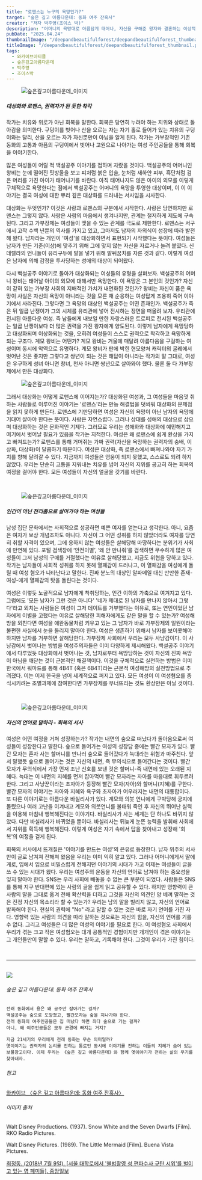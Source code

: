 ```yaml
---
title: "로맨스는 누구의 욕망인가?"
target: "숲은 깊고 아름다운데: 동화 여주 잔혹사"
creator: "저자 박주영(조이스 박)"
description: "어머니의 욕망대로 아름답게 태어나, 자신을 구해준 왕자와 결혼하는 이상적인 가부장제의 구현 그 자체인 백설공주. 가부장제의 지배 하에 여성은 ‘욕망당하는 존재’가 되기를 주체적으로 바라게 되며, 남성에게 욕망당하는 것을 ‘권력’이라 착각하게 만드는 로맨스의 함정에 빠진다."
pubDate: "2025.04.24"
thumbnailImage: "/deepandbeautifulforest/deepandbeautifulforest_thumbnail.png"
titleImage: "/deepandbeautifulforest/deepandbeautifulforest_thumbnail.png"
tags:
  - 와카이브아티클
  - 숲은깊고아름다운데
  - 박주영
  - 조이스박
---
```


<figure class="full-width">
  <img
    src="/deepandbeautifulforest/deepandbeautifulforest_content1.png"
    alt="숲은깊고아름다운데_이미지"
  />
</figure>

##### 대상화와 로맨스, 권력자가 된 듯한 착각

작가는 치유와 위로가 아닌 회복을 말한다. 회복은 당연히 누려야 하는 지위와 상태로 돌아감을 의미한다. 구덩이를 벗어나 산을 오르는 자는 자기 홀로 들어가 있는 치유의 구덩이와는 달리, 산을 오르는 자가 자신뿐만이 아님을 알게 된다. 작가는 가부장적인 기존 동화의 고통과 아픔의 구덩이에서 벗어나 고원으로 나아가는 여성 주인공들을 통해 회복을 이야기한다.

많은 여성들이 어릴 적 백설공주 이야기를 접하며 자랐을 것이다. 백설공주의 어머니인 왕비는 눈에 떨어진 핏방울을 보고 피처럼 붉은 입술, 눈처럼 새하얀 피부, 흑단처럼 검은 머리를 가진 아이가 태어나기를 바란다. 아직 태어나지도 않은 아이의 외모를 이렇게 구체적으로 욕망한다는 점에서 백설공주는 어머니의 욕망을 투영한 대상이며, 이 이 이야기는 결국 여성에 대한 뿌리 깊은 대상화를 드러내는 서사임을 시사한다.

대상화는 무엇인가? 이것은 사랑과 로맨스의 구분에서 시작한다. 사랑은 당연하지만 로맨스는 그렇지 않다. 사랑은 사람의 마음에서 생겨나지만, 관계는 철저하게 제도에 구속된다. 그리고 가부장제는 여성들이 맺을 수 있는 관계를 극도로 제한한다. 로맨스는 서구에서 고작 수백 년뿐의 역사를 가지고 있고, 그마저도 남자의 자의식이 성장에 따라 발전해 왔다. 남자라는 개인이 '여성'을 대상화하면서 표현되기 시작했다는 뜻이다. 여성들은 남자가 만든 기준(이상)에 맞추기 위해 그에 맞지 않는 자신을 자르거나 늘려 붙였다. 신데렐라의 언니들이 유리구두에 발을 넣기 위해 발뒤꿈치를 자른 것과 같다. 이렇게 여성은 남자에 의해 감정을 투사당하는 성애의 대상이 되어왔다.

다시 백설공주 이야기로 돌아가 대상화되는 여성들의 유형을 살펴보자. 백설공주의 어머니 왕비는 태어날 아이의 외모에 대해서만 욕망한다. 이 욕망은 그 본인의 것인가? 자신이 갇혀 있는 가부장 사회의 지배적인 가치가 내면화된 것인가? 왕비는 자신이 품은 욕망이 사실은 자신의 욕망이 아니라는 것을 모른 채 순응하는 여성답게 조용히 죽어 이야기에서 사라진다. 그렇다면 그 욕망의 대상인 백설공주는 어떤 존재인가. 백설공주가 죽은 뒤 일곱 난쟁이가 그의 시체를 유리관에 넣어 전시하는 장면을 떠올려 보자. 유리관에 전시된 아름다운 여성. 즉 남들에게 내보일 만한 자랑스러운 트로피로 전시된 백설공주는 일곱 난쟁이보다 더 많은 권력을 가진 왕자에게 양도된다. 이렇게 남자에게 욕망당하고 대상화되며 이상화되는 것을, 오히려 여성들이 스스로 권력으로 착각하고 욕망하게 되는 구조다. 계모 왕비는 어떤가? 계모 왕비는 거울에 매달려 아름다움을 구걸하는 여성이며 동시에 악역으로 유명하다. 계모 왕비가 판에 박힌 현모양처 캐릭터의 굴레에서 벗어난 것은 좋지만 그렇다고 쌍년이 되는 것은 해답이 아니라는 작가의 말 그대로, 여성은 유구하게 성녀 아니면 창녀, 천사 아니면 쌍년으로 살아와야 했다. 물론 둘 다 가부장제에서 만든 대상화다.

<figure class="full-width">
  <img
    src="/deepandbeautifulforest/deepandbeautifulforest_content2.jpg"
    alt="숲은깊고아름다운데_이미지"
  />
</figure>

그래서 대상화는 어떻게 로맨스에 이어지는가? 대상화된 여성과, 그 여성들을 마음껏 취하는 사람들로 이루어진 이야기는 '로맨스'라는 만능 해결법을 덧씌워 대상화의 문제점을 읽지 못하게 만든다. 로맨스에 기만당하면 여성은 자신의 욕망이 아닌 남자의 욕망에 기대어 살아야 한다는 뜻이다. 사랑은 자연스럽다. 그러나 상대를 성애의 대상으로 삼으며 대상화하는 것은 문화적인 기제다. 그러므로 우리는 성애화와 대상화에 예민해지고 여기에서 벗어날 필요가 있음을 작가는 지적한다. 여성은 왜 로맨스에 쉽게 환상을 가지고 빠져드는가? 로맨스를 통해 거머쥐는 가짜 권력(자신을 욕망하는 권력자의 숭배, 이상화, 대상화)이 달콤하기 때문이다. 여성은 대상화, 즉 로맨스에서 빠져나와야 자기 가치를 향해 달려갈 수 있다. 지금까지 여성들은 영웅이 되지 못했고, 스스로도 되려 하지 않았다. 우리는 단순히 고통을 지워내는 치유를 넘어 자신의 지위를 공고히 하는 회복의 여정을 걸어야 한다. 모든 여성들이 자신의 얼굴을 갖기를 바란다.

<br />

<figure class="full-width">
  <img
    src="/deepandbeautifulforest/deepandbeautifulforest_content3.png"
    alt="숲은깊고아름다운데_이미지"
  />
</figure>

##### 인간이 아닌 전리품으로 살아가야 하는 여성들

남성 집단 문화에서는 사회적으로 성공하면 예쁜 여자를 얻는다고 생각한다. 아니, 요즘은 여자가 보상 개념조차도 아니다. 자신이 그 어떤 성취를 하지 않았더라도 여자를 당연히 취할 자격이 있으며, 그에 응하지 않는 여성들은 살해당해 마땅하다는 분위기가 사회에 만연해 있다. 포털 검색창에 ‘안전이별’, ‘왜 안 만나줘’를 검색하면 무수하게 많은 여성들이 그저 남성의 구애를 거절했다는 이유로 살해당했고, 지금도 위협을 당하고 있다. 작가는 남자들이 사회적 성취를 하지 못해 열패감이 드러나고, 이 열패감을 여성에게 돌릴 때 여성 혐오가 나타난다고 말한다. 진짜 분노의 대상인 알파메일 대신 만만한 존재-여성-에게 열패감의 탓을 돌린다는 것이다.

여성은 이렇듯 노골적으로 남자에게 착취당하는, 인간 이하의 가축으로 여겨지고 있다. 그럼에도 '모든 남자가 그런 것은 아니다' '네가 제대로 된 남자를 만나지 않아서 그렇다'라고 외치는 사람들은 여성이 그저 데이트를 거부했다는 이유로, 또는 연인이었던 남자에게 이별을 고했다는 이유로 살해당한 피해자에게도 같은 말을 할 수 있는가? 여성해방을 외친다면 여성을 애완동물처럼 키우고 있는 그 남자가 바로 가부장제의 일원이라는 불편한 사실에서 눈을 돌리지 말아야 한다. 여성은 생존하기 위해서 남자를 보이콧해야 하지만 남자를 거부하면 살해당한다. 가부장제 사회에서 우리는 모두 사냥감이다. 이 사냥감에서 벗어나는 방법을 여성주의자들은 이미 다양하게 제시해왔다. 백설공주 이야기에서 다루었듯 대상화에서 벗어나는 것, 남자로부터 욕망당하는 것이 자신의 진짜 욕망이 아님을 깨닫는 것이 근본적인 해결책이다. 이것을 구체적으로 실천하는 방법은 이미 한국에서 워마드를 통해 4B4T (혹은 6B4T)라는 근본적 여성해방의 실천방법으로 추려졌다. 이는 이제 한국을 넘어 세계적으로 퍼지고 있다. 모든 여성이 이 여성혐오를 종식시키려는 조별과제에 참여한다면 가부장제를 무너뜨리는 것도 환상만은 아닐 것이다.

<br />

<figure class="full-width">
  <img
    src="/deepandbeautifulforest/deepandbeautifulforest_content4.png"
    alt="숲은깊고아름다운데_이미지"
  />
</figure>

##### 자신의 언어로 말하라 - 회복의 서사

여성은 어떤 여정을 거쳐 성장하는가? 작가는 내면의 숲으로 떠났다가 돌아옴으로써 여성들이 성장한다고 말한다. 숲으로 들어가는 여성의 성장담 중에는 빨간 모자가 있다. 빨간 모자는 혼자 사는 할머니를 만나러 숲으로 들어갔다가 늑대라는 위험과 마주친다. 앞서 말했듯 숲으로 들어가는 것은 자신의 내면, 즉 무의식으로 들어간다는 것이다. 빨간 모자가 무의식에서 가장 먼저 조난 신호를 보낸 것은 할머니-즉 내면에 있는 오래된 지혜다. 늑대는 이 내면의 지혜를 먼저 잡아먹어 빨간 모자라는 자아를 마음대로 휘두르려 한다. 그리고 사냥꾼이라는 초자아가 등장해 빨간 모자(자아)와 할머니(지혜)를 구한다. 빨간 모자의 이야기는 자아와 지혜와 욕구와 초자아가 어우러지는 내면의 대통합이다. 또 다른 이야기로는 아름다운 바실리사가 있다. 계모와 의붓 언니에게 구박당해 궁지에 몰렸으나 여러 고난을 이겨내고 계모와 의붓언니를 불태워 죽인 후 자신의 뛰어난 실력을 이용해 마침내 행복해진다는 이야기다. 바실리사가 사는 세계는 단 하나도 바뀌지 않았다. 다만 바실리사가 바뀌었을 뿐이다. 바실리사는 뒤늦게 눈뜬 능력을 발휘해 사회에서 지위를 획득해 행복해진다. 이렇게 여성은 자기 속에서 답을 찾아내고 성장해 '회복'의 여정을 걷게 된다.

회복의 서사에서 뜨개질은 '이야기를 만드는 여성'의 은유로 등장한다. 남자 위주의 서사만이 글로 남겨져 전해져 왔음을 우리는 이미 익히 알고 있다. 그러나 어머니에게서 딸에게로, 입에서 입으로 비밀스럽게 전해지던 이야기의 시대가 가고 이제는 여성들이 글을 쓰 수 있는 시대가 왔다. 우리는 여성주의 운동을 자신의 언어로 남겨야 하는 중요성을 잊지 말아야 한다. SNS는 우리 사회에 빼놓을 수 없는 큰 부분이 되었다. 사람들은 SNS를 통해 지구 반대편에 있는 사람의 글을 쉽게 읽고 공유할 수 있다. 하지만 영향력이 큰 사람의 말을 그대로 옮겨 전해 확산력을 더하고 그것을 자신의 의견인 양 베껴 말하는 것은 진정 자신의 목소리라 할 수 있는가? 우리는 남의 말을 빌리지 않고, 자신의 언어로 발화해야 한다. 현실의 권력에 "No" 라고 말할 수 있는 것은 바로 자기 언어를 가진 자다. 영향력 있는 사람의 의견을 따라 말하는 것으로는 자신의 힘을, 자신의 언어를 기를 수 없다. 그리고 여성들은 더 많은 여성의 이야기를 필요로 한다. 이 여성혐오 사회에서 우리가 겪는 크고 작은 여성혐오는 대개 공통적인 경험이지만 개개인이 겪은 이야기는 그 개인들만이 말할 수 있다. 우리는 말하고, 기록해야 한다. 그것이 우리가 가진 힘이다.

<br />

---

<br />

<div class="target_introduce">
  <img src="https://contents.kyobobook.co.kr/sih/fit-in/458x0/pdt/9791198710413.jpg" />

  <div>
    <h6>숲은 깊고 아름다운데: 동화 여주 잔혹사</h6>
    
    전래 동화에서 용은 왜 공주만 잡아가는 걸까?
    백설공주는 숲으로 도망쳤고, 빨간모자는 숲을 지나가야 한다.
    전래 동화의 여주인공들은 집 떠났다 하면 죄다 숲으로 가는 걸까?
    아니, 왜 여주인공들은 모두 곤경에 빠지는 거지?

    지금 21세기의 우리에게 전래 동화는 무슨 의미일까?
    옛이야기는 권력자의 논리를 전하는 통로인 동시에 이야기를 전하는 이들의 지혜가 숨어 있는 보물창고이다. 이제 우리는 《숲은 깊고 아름다운데》와 함께 옛이야기가 전하는 삶의 무기를 찾아내자.

  </div>
</div>

<div class="relations">
  <h6>참고</h6>
  <a
    href="https://www.womynarchive.com?s=숲은 깊고 아름다운데: 동화 여주 잔혹사"
    target="_blank"
  >
    와카이브 〈숲은 깊고 아름다운데: 동화 여주 잔혹사〉
  </a>
  <br />
  <h6>이미지 출처</h6>
  <p>
    Walt Disney Productions. (1937). Snow White and the Seven Dwarfs [Film]. RKO
    Radio Pictures.
  </p>
  <p>
    Walt Disney Pictures. (1989). The Little Mermaid [Film]. Buena Vista
    Pictures.
  </p>
  <a href="https://www.joongang.co.kr/article/22734056" target="_blank">
    최정동. (2018년 7월 9일). [서울 대학로에서 '불법촬영 성 편파수사 규탄
    시위'를 벌이고 있는 영 페미들]. 중앙일보
  </a>
</div>
